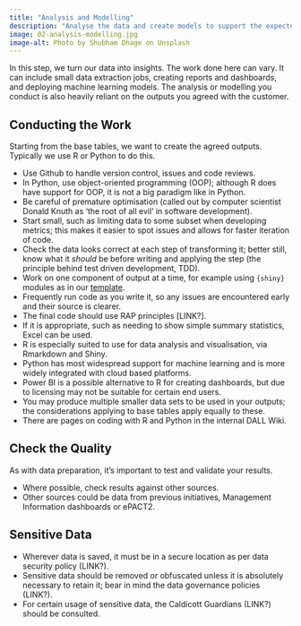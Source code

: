 ```yaml
---
title: "Analysis and Modelling"
description: "Analyse the data and create models to support the expected outputs."
image: 02-analysis-modelling.jpg
image-alt: Photo by Shubham Dhage on Unsplash
---
```


In this step, we turn our data into insights. The work done here can vary. It can include small data extraction jobs, creating reports and dashboards, and deploying machine learning models. The analysis or modelling you conduct is also heavily reliant on the outputs you agreed with the customer.

## Conducting the Work

Starting from the base tables, we want to create the agreed outputs. Typically we use R or Python to do this.

- Use Github to handle version control, issues and code reviews.
- In Python, use object-oriented programming (OOP); although R does have support for OOP, it is not a big paradigm like in Python.
- Be careful of premature optimisation (called out by computer scientist Donald Knuth as 'the root of all evil' in software development).
- Start small, such as limiting data to some subset when developing metrics; this makes it easier to spot issues and allows for faster iteration of code.
- Check the data looks correct at each step of transforming it; better still, know what it _should_ be before writing and applying the step (the principle behind test driven development, TDD).
- Work on one component of output at a time, for example using `{shiny}` modules as in our [template](https://github.com/nhsbsa-data-analytics/nhsbsaShinyR).
- Frequently run code as you write it, so any issues are encountered early and their source is clearer.
- The final code should use RAP principles [LINK?].
- If it is appropriate, such as needing to show simple summary statistics, Excel can be used.
- R is especially suited to use for data analysis and visualisation, via Rmarkdown and Shiny.
- Python has most widespread support for machine learning and is more widely integrated with cloud based platforms.
- Power BI is a possible alternative to R for creating dashboards, but due to licensing may not be suitable for certain end users.
- You may produce multiple smaller data sets to be used in your outputs; the considerations applying to base tables apply equally to these.
- There are pages on coding with R and Python in the internal DALL Wiki.

## Check the Quality

As with data preparation, it's important to test and validate your results. 

- Where possible, check results against other sources.
- Other sources could be data from previous initiatives, Management Information dashboards or ePACT2.

## Sensitive Data

- Wherever data is saved, it must be in a secure location as per data security policy (LINK?).
- Sensitive data should be removed or obfuscated unless it is absolutely necessary to retain it; bear in mind the data governance policies (LINK?).
- For certain usage of sensitive data, the Caldicott Guardians (LINK?) should be consulted.
